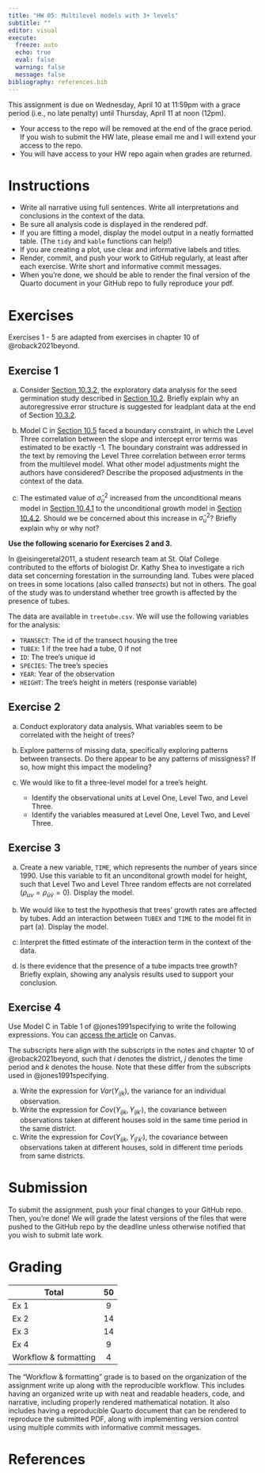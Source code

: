 ```yaml
---
title: "HW 05: Multilevel models with 3+ levels"
subtitle: ""
editor: visual
execute:
  freeze: auto
  echo: true
  eval: false
  warning: false
  message: false
bibliography: references.bib
---
```


::: callout-important
This assignment is due on Wednesday, April 10 at 11:59pm with a grace period (i.e., no late penalty) until Thursday, April 11 at noon (12pm).

-   Your access to the repo will be removed at the end of the grace period. If you wish to submit the HW late, please email me and I will extend your access to the repo.
-   You will have access to your HW repo again when grades are returned.
:::

# Instructions

-   Write all narrative using full sentences. Write all interpretations and conclusions in the context of the data.
-   Be sure all analysis code is displayed in the rendered pdf.
-   If you are fitting a model, display the model output in a neatly formatted table. (The `tidy` and `kable` functions can help!)
-   If you are creating a plot, use clear and informative labels and titles.
-   Render, commit, and push your work to GitHub regularly, at least after each exercise. Write short and informative commit messages.
-   When you’re done, we should be able to render the final version of the Quarto document in your GitHub repo to fully reproduce your pdf.

# Exercises

::: callout-note
Exercises 1 - 5 are adapted from exercises in chapter 10 of @roback2021beyond.
:::

## Exercise 1

a.  Consider [Section 10.3.2](https://bookdown.org/roback/bookdown-BeyondMLR/ch-3level.html#explore3v2), the exploratory data analysis for the seed germination study described in [Section 10.2](https://bookdown.org/roback/bookdown-BeyondMLR/ch-3level.html#cs:seeds). Briefly explain why an autoregressive error structure is suggested for leadplant data at the end of Section [10.3.2](https://bookdown.org/roback/bookdown-BeyondMLR/ch-3level.html#explore3v2). <!--# Ex 6 in Sec 10.11.1-->

b.  Model C in [Section 10.5](https://bookdown.org/roback/bookdown-BeyondMLR/ch-3level.html#sec:boundary) faced a boundary constraint, in which the Level Three correlation between the slope and intercept error terms was estimated to be exactly -1. The boundary constraint was addressed in the text by removing the Level Three correlation between error terms from the multilevel model. What other model adjustments might the authors have considered? Describe the proposed adjustments in the context of the data. <!--# Ex 11 in Sec 10.11.1-->

c.  The estimated value of $\hat{\sigma}_u^2$ increased from the unconditional means model in [Section 10.4.1](https://bookdown.org/roback/bookdown-BeyondMLR/ch-3level.html#unconditional-means) to the unconditional growth model in [Section 10.4.2](https://bookdown.org/roback/bookdown-BeyondMLR/ch-3level.html#unconditional-growth). Should we be concerned about this increase in $\hat{\sigma}^2_u$? Briefly explain why or why not? <!--# Ex 9 Sec 10.11.1-->

::: callout-note
**Use the following scenario for Exercises 2 and 3.**

In @eisingeretal2011, a student research team at St. Olaf College contributed to the efforts of biologist Dr. Kathy Shea to investigate a rich data set concerning forestation in the surrounding land. Tubes were placed on trees in some locations (also called *transects*) but not in others. The goal of the study was to understand whether tree growth is affected by the presence of tubes.

The data are available in `treetube.csv`. We will use the following variables for the analysis:

-   `TRANSECT`: The id of the transect housing the tree
-   `TUBEX`: 1 if the tree had a tube, 0 if not
-   `ID`: The tree’s unique id
-   `SPECIES`: The tree’s species
-   `YEAR`: Year of the observation
-   `HEIGHT`: The tree’s height in meters (response variable)
:::

## Exercise 2

<!--# From Ex 1 of Sec 10.11.2-->

a.  Conduct exploratory data analysis. What variables seem to be correlated with the height of trees?

b.  Explore patterns of missing data, specifically exploring patterns between transects. Do there appear to be any patterns of missigness? If so, how might this impact the modeling?

c.  We would like to fit a three-level model for a tree’s height.

    -   Identify the observational units at Level One, Level Two, and Level Three.
    -   Identify the variables measured at Level One, Level Two, and Level Three.

## Exercise 3

<!--# From Ex 1 of Sec 10.11.2-->

a.  Create a new variable, `TIME`, which represents the number of years since 1990. Use this variable to fit an unconditonal growth model for height, such that Level Two and Level Three random effects are not correlated ($\rho_{uv} = \rho_{\tilde{u}\tilde{v}} = 0$). Display the model.

b.  We would like to test the hypothesis that trees’ growth rates are affected by tubes. Add an interaction between `TUBEX` and `TIME` to the model fit in part (a). Display the model.

c.  Interpret the fitted estimate of the interaction term in the context of the data.

d.  Is there evidence that the presence of a tube impacts tree growth? Briefly explain, showing any analysis results used to support your conclusion.

## Exercise 4

Use Model C in Table 1 of @jones1991specifying to write the following expressions. You can [access the article](https://canvas.duke.edu/courses/25310/files/folder/journal-articles?preview=1096423) on Canvas.

::: callout-note
The subscripts here align with the subscripts in the notes and chapter 10 of @roback2021beyond, such that $i$ denotes the district, $j$ denotes the time period and $k$ denotes the house. Note that these differ from the subscripts used in @jones1991specifying.
:::

a.  Write the expression for $Var(Y_{ijk})$, the variance for an individual observation.
b.  Write the expression for $Cov(Y_{ijk}, Y_{ijk'})$, the covariance between observations taken at different houses sold in the same time period in the same district.
c.  Write the expression for $Cov(Y_{ijk}, Y_{ij'k'})$, the covariance between observations taken at different houses, sold in different time periods from same districts.

# Submission

To submit the assignment, push your final changes to your GitHub repo. Then, you're done! We will grade the latest versions of the files that were pushed to the GitHub repo by the deadline unless otherwise notified that you wish to submit late work.

# Grading

| **Total**             | **50** |
|-----------------------|:------:|
| Ex 1                  |   9    |
| Ex 2                  |   14   |
| Ex 3                  |   14   |
| Ex 4                  |   9    |
| Workflow & formatting |   4    |

The "Workflow & formatting" grade is to based on the organization of the assignment write up along with the reproducible workflow. This includes having an organized write up with neat and readable headers, code, and narrative, including properly rendered mathematical notation. It also includes having a reproducible Quarto document that can be rendered to reproduce the submitted PDF, along with implementing version control using multiple commits with informative commit messages.

# References
